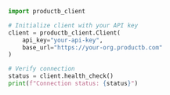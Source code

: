 ```python
import productb_client

# Initialize client with your API key
client = productb_client.Client(
    api_key="your-api-key",
    base_url="https://your-org.productb.com"
)

# Verify connection
status = client.health_check()
print(f"Connection status: {status}")
```